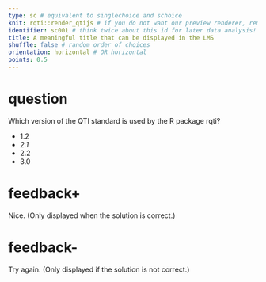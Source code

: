 ```yaml
---
type: sc # equivalent to singlechoice and schoice
knit: rqti::render_qtijs # if you do not want our preview renderer, remove this
identifier: sc001 # think twice about this id for later data analysis!
title: A meaningful title that can be displayed in the LMS
shuffle: false # random order of choices
orientation: horizontal # OR horizontal
points: 0.5
---
```


# question

Which version of the QTI standard is used by the R package rqti?

- 1.2
- *2.1* <!--Mark correct solution with asterisks-->
- 2.2
- 3.0

# feedback+

Nice. (Only displayed when the solution is correct.)

# feedback-

Try again. (Only displayed if the solution is not correct.)

<!-- If you prefer general feedback, just use the the section # feedback and delete the other feedback sections-->
